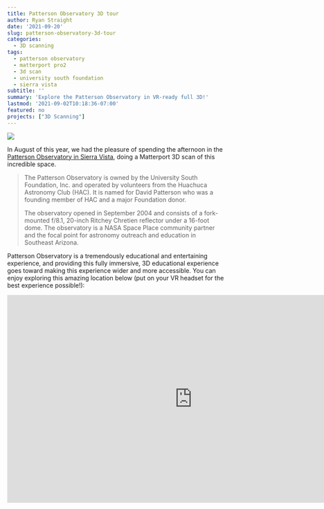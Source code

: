 ```yaml
---
title: Patterson Observatory 3D tour
author: Ryan Straight
date: '2021-09-20'
slug: patterson-observatory-3d-tour
categories:
  - 3D scanning
tags:
  - patterson observatory
  - matterport pro2
  - 3d scan
  - university south foundation
  - sierra vista
subtitle: ''
summary: 'Explore the Patterson Observatory in VR-ready full 3D!'
lastmod: '2021-09-02T10:18:36-07:00'
featured: no
projects: ["3D Scanning"]
---
```


![](featured.jpg)

In August of this year, we had the pleasure of spending the afternoon in the [Patterson Observatory in Sierra Vista](https://www.universitysouthfoundation.com/patterson-observatory), doing a Matterport 3D scan of this incredible space.

>The Patterson Observatory is owned by the University South Foundation, Inc. and operated by volunteers from the Huachuca Astronomy Club (HAC). It is named for David Patterson who was a founding member of HAC and a major Foundation donor.
>
>The observatory opened in September 2004 and consists of a fork-mounted f/8.1, 20-inch Ritchey Chretien reflector under a 16-foot dome. The observatory is a NASA Space Place community partner and the focal point for astronomy outreach and education in Southeast Arizona.

Patterson Observatory is a tremendously educational and entertaining experience, and providing this fully immersive, 3D educational experience goes toward making this experience wider and more accessible. You can enjoy exploring this amazing location below (put on your VR headset for the best experience possible!):

<iframe width='853' height='480' src='https://my.matterport.com/show/?m=dpHpMg7Lpjj' frameborder='0' allowfullscreen allow='xr-spatial-tracking'></iframe>

